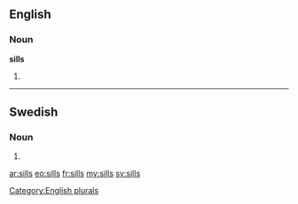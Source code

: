 ==English==

===Noun===
'''sills'''

# {{plural of|[[sill]]}}

[[Category:English plurals]]

----

==Swedish==

===Noun===
{{head|sv|noun form}}

# {{sv-noun-form-indef-gen|sill}}

[[ar:sills]]
[[eo:sills]]
[[fr:sills]]
[[my:sills]]
[[sv:sills]]